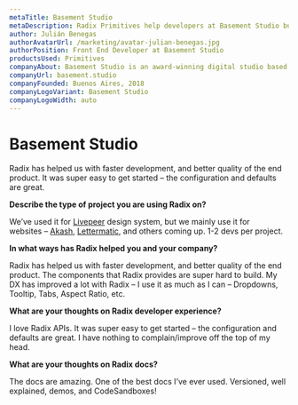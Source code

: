 ```yaml
---
metaTitle: Basement Studio
metaDescription: Radix Primitives help developers at Basement Studio build faster and achieve better quality of the end product.
author: Julián Benegas
authorAvatarUrl: /marketing/avatar-julian-benegas.jpg
authorPosition: Front End Developer at Basement Studio
productsUsed: Primitives
companyAbout: Basement Studio is an award-winning digital studio based in Argentina.
companyUrl: basement.studio
companyFounded: Buenos Aires, 2018
companyLogoVariant: Basement Studio
companyLogoWidth: auto
---
```


# Basement Studio

<HeroQuote>
  Radix has helped us with faster development, and better quality of the end
  product. It was super easy to get started – the configuration and defaults are
  great.
</HeroQuote>

**Describe the type of project you are using Radix on?**

We’ve used it for [Livepeer](https://livepeer.com/dashboard) design system, but we mainly use it for websites – [Akash](https://akash.network), [Lettermatic](https://lettermatic.com), and others coming up. 1-2 devs per project.

**In what ways has Radix helped you and your company?**

Radix has helped us with faster development, and better quality of the end product. The components that Radix provides are super hard to build. My DX has improved a lot with Radix – I use it as much as I can – Dropdowns, Tooltip, Tabs, Aspect Ratio, etc.

**What are your thoughts on Radix developer experience?**

I love Radix APIs. It was super easy to get started – the configuration and defaults are great. I have nothing to complain/improve off the top of my head.

**What are your thoughts on Radix docs?**

The docs are amazing. One of the best docs I’ve ever used. Versioned, well explained, demos, and CodeSandboxes!
